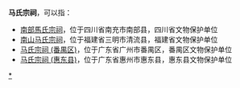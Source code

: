 '''马氏宗祠'''，可以指：
*[[南部馬氏宗祠|南部馬氏宗祠]]，位于四川省南充市南部县，四川省文物保护单位
*[[南山马氏宗祠|南山马氏宗祠]]，位于福建省三明市清流县，福建省文物保护单位
*[[马氏宗祠_(番禺区)|马氏宗祠 (番禺区)]]，位于广东省广州市番禺区，番禺区文物保护单位
*[[马氏宗祠_(惠东县)|马氏宗祠 (惠东县)]]，位于广东省惠州市惠东县，惠东县文物保护单位

{{Disambig|cat=四字宗祠消歧义|M}}
[[Category:中国马姓宗祠|*]]